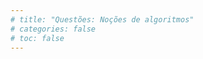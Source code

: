 ```yaml
---
# title: "Questões: Noções de algoritmos"
# categories: false
# toc: false
---
```



<!-- Formas de representação de algoritmos -->
```.include
```

<!-- Importância das pré-condições e pós-condições -->
```.include
```

<!-- Fazendo café -->
```.include
```

<!-- Amplitude térmica -->
```.include
```
